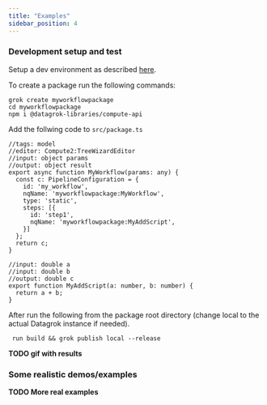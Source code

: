 ```yaml
---
title: "Examples"
sidebar_position: 4
---
```


### Development setup and test

Setup a dev environment as described
[here](../develop/dev-process/set-up-environment).

To create a package run the following commands:

```
grok create myworkflowpackage
cd myworkflowpackage
npm i @datagrok-libraries/compute-api
```

Add the follwing code to `src/package.ts`
```
//tags: model
//editor: Compute2:TreeWizardEditor
//input: object params
//output: object result
export async function MyWorkflow(params: any) {
  const c: PipelineConfiguration = {
    id: 'my_workflow',
    nqName: 'myworkflowpackage:MyWorkflow',
    type: 'static',
    steps: [{
      id: 'step1',
      nqName: 'myworkflowpackage:MyAddScript',
    }]
  };
  return c;
}

//input: double a
//input: double b
//output: double c
export function MyAddScript(a: number, b: number) {
  return a + b;
}
```

After run the following from the package root directory (change local to
the actual Datagrok instance if needed).
```
 run build && grok publish local --release
```

__TODO gif with results__

### Some realistic demos/examples

__TODO More real examples__
